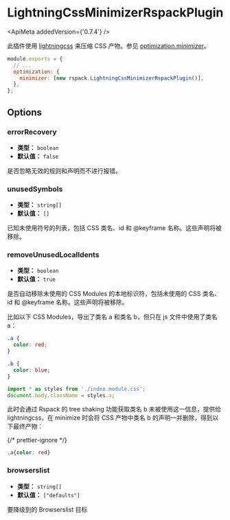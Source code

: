 
# LightningCssMinimizerRspackPlugin

<ApiMeta addedVersion={'0.7.4'} />

此插件使用 [lightningcss](https://lightningcss.dev/) 来压缩 CSS 产物。参见 [optimization.minimizer](/config/optimization#optimizationminimizer)。

```js
module.exports = {
  // ...
  optimization: {
    minimizer: [new rspack.LightningCssMinimizerRspackPlugin()],
  },
};
```

## Options

### errorRecovery

- **类型：** `boolean`
- **默认值：** `false`

是否忽略无效的规则和声明而不进行报错。

### unusedSymbols

- **类型：** `string[]`
- **默认值：** `[]`

已知未使用符号的列表，包括 CSS 类名、id 和 @keyframe 名称。这些声明将被移除。

### removeUnusedLocalIdents

- **类型：** `boolean`
- **默认值：** `true`

是否自动移除未使用的 CSS Modules 的本地标识符，包括未使用的 CSS 类名、id 和 @keyframe 名称。这些声明将被移除。

比如以下 CSS Modules，导出了类名 a 和类名 b，但只在 js 文件中使用了类名 a：

```css title=index.module.css
.a {
  color: red;
}

.b {
  color: blue;
}
```

```js title=index.js
import * as styles from './index.module.css';
document.body.className = styles.a;
```

此时会通过 Rspack 的 tree shaking 功能获取类名 b 未被使用这一信息，提供给 lightningcss，在 minimize 时会将 CSS 产物中类名 b 的声明一并删除，得到以下最终产物：

{/* prettier-ignore */}
```css
.a{color: red}
```

### browserslist

- **类型：** `string[]`
- **默认值：** `["defaults"]`

要降级到的 Browserslist 目标
